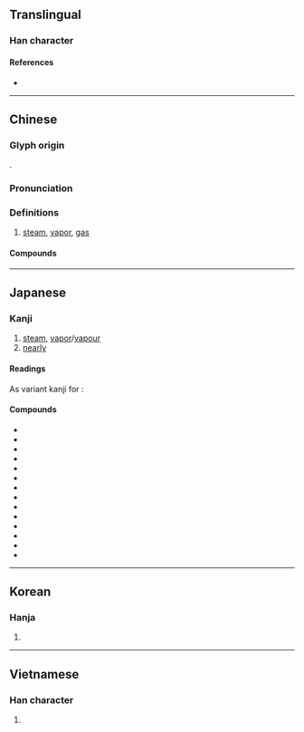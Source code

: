 {{character info/new}}
==Translingual==

===Han character===
{{Han char|rn=85|rad=水|as=04|sn=7|four=38117|canj=EOMN|ids=⿰氵气}}

====References====
* {{Han ref|kx=0609.060|dkj=17177|dj=1002.030|hdz=31566.040|uh=6C7D|ud=27773|bh=A854|bd=43092}}

----

==Chinese==
{{zh-forms}}

===Glyph origin===
{{Han etym}}
{{Han compound|水|气|ls=psc|c1=s|c2=p|alt1=氵|t1=water}}.

===Pronunciation===
{{zh-pron
|m=qì
|m-s=
|dg=чи3
|c=hei3
|c-t=
|g=
|h=pfs=hi
|j=
|mb=
|md=ké
|mn=khì
|mn-t=
|w=2qi
|x=
|mc=
|oc=y
|cat=n
}}

===Definitions===
{{zh-hanzi}}

# [[steam]], [[vapor]], [[gas]]

====Compounds====
{{zh-der|出租汽車|公共汽車|汽艇|汽電共生|汽笛|汽輾|無鉛汽油|汽表|汽燈|蒸汽機|汽化|汽水|汽油|汽車旅館|汽酒|汽壓|汽車|汽船|汽化器|汽油引擎|蒸汽|蒸汽船|汽車租賃|汽油燈|汽鍋|汽輪機|汽車美容|汽車保險|汽缸|汽機|汽力|汽化熱|蹼輪汽船|高級汽油|開汽水|雙頭汽鍋|飽和蒸汽|汽標}}

----

==Japanese==

===Kanji===
{{ja-kanji|grade=2|rs=水04}}

# [[steam]], [[vapor]]/[[vapour]]
# [[nearly]]

====Readings====
{{ja-readings
|goon=け
|kanon=き
<!--|on=いつ-->
|kun=みずけ-<みづけ, ゆげ-
}}
As variant kanji for {{ja-l|汔}}:
{{ja-readings
|goon=こち
|kanon=きつ
|kun=ちか-い, ほとん-ど
}}
{{attention|ja|check and expand on readings; two different Chinese words? (cmn: qí, ja: ki, ko: gi vs. cmn: yǐ, ko: heul, ja: itsu)}}

====Compounds====
{{der-top|Compounds}}
* {{ja-r|汽%圧|き%あつ}}
* {{ja-r|汽缶|きかん}}
* {{ja-r|汽機|きき}}
* {{ja-r|汽車|きしゃ}}
* {{ja-r|汽章|^きしょう}}
* {{ja-r|汽%水|き%すい}}
* {{ja-r|汽船|きせん}}
* {{ja-r|汽走|きそう}}
* {{ja-r|汽%鎚|き%づち}}
* {{ja-r|汽艇|きてい}}
* {{ja-r|汽%笛|き%てき}}
* {{ja-r|汽%力|き%りょく}}
* {{ja-r|蒸汽|じょうき}}
* {{ja-r|汽%鍋|チー%グオ}}
{{der-bottom}}

----

==Korean==

===Hanja===
{{ko-hanja|hangeul=[[기]], [[흘]]}}

# {{defn|lang=ko|sort=水04}}

----

==Vietnamese==

===Han character===
{{vi-hantu|[[khí]]|rs=水04}}

# {{defn|lang=vi|sort=水04}}